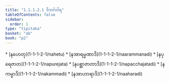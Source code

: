 ```yaml
---
title: "1.1.1.2.1 ဝိဘင်္ဂဝါရ"
tableOfContents: false
sidebar:
  order: 1
type: "tipitaka"
basket: "ab"
book: "p2"
---
```



<DynamicBreadcrumb />



<TableOfContents book="p2" section="1.1.1.2.1">
* [နဟေတု](1-1-1-2-1/nahetu)
* [နအာရမ္မဏာဒိ](1-1-1-2-1/naarammanadi)
* [နပုရေဇာတ](1-1-1-2-1/napurejata)
* [နပစ္ဆာဇာတာဒိ](1-1-1-2-1/napacchajatadi)
* [နကမ္မာဒိ](1-1-1-2-1/nakammadi)
* [နအာဟာရာဒိ](1-1-1-2-1/naaharadi)
</TableOfContents>